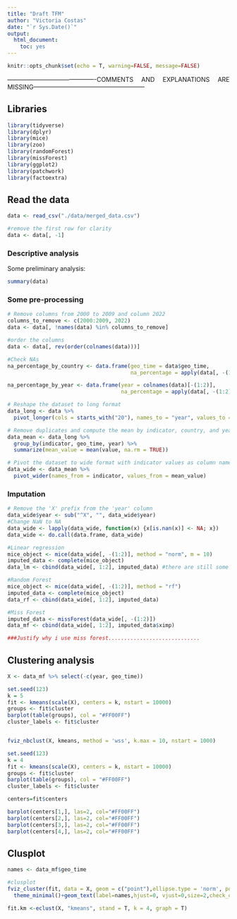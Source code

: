 ```yaml
---
title: "Draft TFM"
author: "Victoria Costas"
date: "`r Sys.Date()`"
output:
  html_document:
    toc: yes
---
```


```r
knitr::opts_chunk$set(echo = T, warning=FALSE, message=FALSE)
```

```{=html}
<style>
body {
text-align: justify}
</style>
```

-------------------------------------------COMMENTS AND EXPLANATIONS ARE MISSING------------------------------------------------------


## Libraries

```r
library(tidyverse)
library(dplyr)
library(mice)
library(zoo)
library(randomForest)
library(missForest)
library(ggplot2)
library(patchwork)
library(factoextra)
```

## Read the data

```r
data <- read_csv("./data/merged_data.csv")

#remove the first row for clarity
data <- data[, -1]
```

### Descriptive analysis

Some preliminary analysis:

```r
summary(data)
```

### Some pre-processing

```r
# Remove columns from 2000 to 2009 and column 2022
columns_to_remove <- c(2000:2009, 2022)
data <- data[, !names(data) %in% columns_to_remove]

#order the columns
data <- data[, rev(order(colnames(data)))]

#Check NAs
na_percentage_by_country <- data.frame(geo_time = data$geo_time,
                                       na_percentage = apply(data[, -(1:2)], 1, function(x) sum(is.na(x)) / length(x) * 100))

na_percentage_by_year <- data.frame(year = colnames(data)[-(1:2)],
                                    na_percentage = apply(data[, -(1:2)], 2, function(x) sum(is.na(x)) / length(x) * 100))

```


```r
# Reshape the dataset to long format
data_long <- data %>%
  pivot_longer(cols = starts_with("20"), names_to = "year", values_to = "value")

# Remove duplicates and compute the mean by indicator, country, and year
data_mean <- data_long %>%
  group_by(indicator, geo_time, year) %>%
  summarize(mean_value = mean(value, na.rm = TRUE))

# Pivot the dataset to wide format with indicator values as column names
data_wide <- data_mean %>%
  pivot_wider(names_from = indicator, values_from = mean_value)

```


### Imputation

```r
# Remove the 'X' prefix from the 'year' column
data_wide$year <- sub("^X", "", data_wide$year)
#Change NaN to NA
data_wide <- lapply(data_wide, function(x) {x[is.nan(x)] <- NA; x})
data_wide <- do.call(data.frame, data_wide)

#Linear regression
mice_object <- mice(data_wide[, -(1:2)], method = "norm", m = 10)
imputed_data <- complete(mice_object)
data_lm <- cbind(data_wide[, 1:2], imputed_data) #there are still some NAs --> Inherent missingness pattern

#Random Forest
mice_object <- mice(data_wide[, -(1:2)], method = "rf")
imputed_data <- complete(mice_object)
data_rf <- cbind(data_wide[, 1:2], imputed_data)

#Miss Forest
imputed_data <- missForest(data_wide[, -(1:2)])
data_mf <- cbind(data_wide[, 1:2], imputed_data$ximp)

```

```r
###Justify why i use miss forest.............................
```

## Clustering analysis

```r
X <- data_mf %>% select(-c(year, geo_time))
```

```r
set.seed(123)
k = 5
fit <- kmeans(scale(X), centers = k, nstart = 10000)
groups <- fit$cluster
barplot(table(groups), col = "#FF00FF")
cluster_labels <- fit$cluster


fviz_nbclust(X, kmeans, method = 'wss', k.max = 10, nstart = 1000) 
```

```r
set.seed(123)
k = 4
fit <- kmeans(scale(X), centers = k, nstart = 10000)
groups <- fit$cluster
barplot(table(groups), col = "#FF00FF")
cluster_labels <- fit$cluster
```


```r
centers=fit$centers

barplot(centers[1,], las=2, col="#FF00FF")
barplot(centers[2,], las=2, col="#FF00FF")
barplot(centers[3,], las=2, col="#FF00FF")
barplot(centers[4,], las=2, col="#FF00FF")

```

## Clusplot 

```r
names <- data_mf$geo_time

#clusplot
fviz_cluster(fit, data = X, geom = c("point"),ellipse.type = 'norm', pointsize=1)+
  theme_minimal()+geom_text(label=names,hjust=0, vjust=0,size=2,check_overlap = T)+scale_fill_brewer(palette="Paired")
```

```r
fit.km <-eclust(X, "kmeans", stand = T, k = 4, graph = T)
```






















